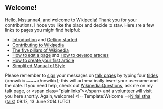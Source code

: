 <article id="43042125" title=User talk:Msstanna4>
	<talkpage id="43042125" title="User talk:Msstanna4">
== Welcome! ==

Hello, Msstanna4, and welcome to Wikipedia! Thank you for [[Special:Contributions/Msstanna4|your contributions]]. I hope you like the place and decide to stay. Here are a few links to pages you might find helpful:
* [[Wikipedia:Introduction|Introduction]] and [[Help:Getting started|Getting started]]
* [[Wikipedia:Contributing to Wikipedia|Contributing to Wikipedia]]
* [[Wikipedia:Five pillars|The five pillars of Wikipedia]]
* [[Help:Editing|How to edit a page]] and [[Wikipedia:Article development|How to develop articles]]
* [[Wikipedia:Your first article|How to create your first article]] 
* [[Wikipedia:Simplified Manual of Style|Simplified Manual of Style]]
Please remember to [[Wikipedia:Signatures|sign]] your messages on [[Help:Using talk pages|talk page]]s by typing four [[tilde]]s (&lt;nowiki&gt;~~~~&lt;/nowiki&gt;); this will automatically insert your username and the date. If you need help, check out [[Wikipedia:Questions]], ask me on my talk page, or &lt;span class=&quot;plainlinks&quot;&gt;{{input link |label=click here to ask for help here on your talk page |page=Special:Mytalk |preload=Help:Contents/helpmepreload |preloadtitle=Help me! |type=newsection}}&lt;/span&gt; and a volunteer will visit you here shortly. Again, welcome! &lt;!-- Template:Welcome --&gt;[[User:Nirjal stha|Nirjal stha]] ([[User talk:Nirjal stha|talk]]) 09:18, 13 June 2014 (UTC)
	</talkpage>
</article>